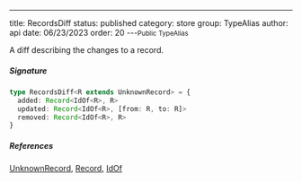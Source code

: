 ---
title: RecordsDiff
status: published
category: store
group: TypeAlias
author: api
date: 06/23/2023
order: 20
---<Small>Public TypeAlias</Small>

A diff describing the changes to a record.


##### Signature


```ts
type RecordsDiff<R extends UnknownRecord> = {
  added: Record<IdOf<R>, R>
  updated: Record<IdOf<R>, [from: R, to: R]>
  removed: Record<IdOf<R>, R>
}
```

##### References

[UnknownRecord](/gen/store/UnknownRecord-type), [Record](/gen/Record-type), [IdOf](/gen/store/IdOf-type)

